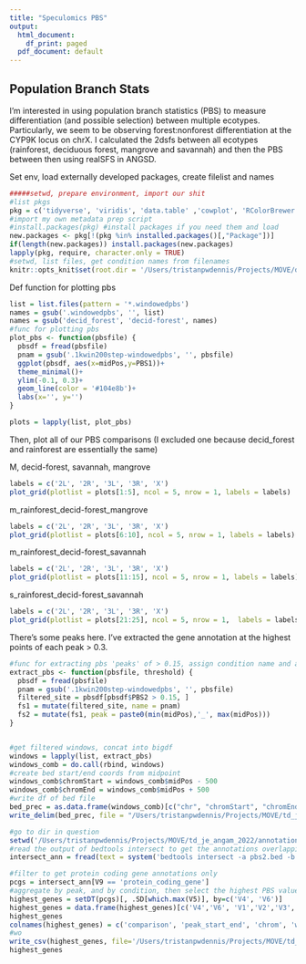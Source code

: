 ```yaml
---
title: "Speculomics PBS"
output:
  html_document:
    df_print: paged
  pdf_document: default
---
```


## Population Branch Stats

I'm interested in using population branch statistics (PBS) to measure differentiation (and possible selection) between multiple ecotypes. Particularly, we seem to be observing forest:nonforest differentiation at the CYP9K locus on chrX. I calculated the 2dsfs between all ecotypes (rainforest, deciduous forest, mangrove and savannah) and then the PBS between then using realSFS in ANGSD.

Set env, load externally developed packages, create filelist and names

```r
#####setwd, prepare environment, import our shit
#list pkgs
pkg = c('tidyverse', 'viridis', 'data.table' ,'cowplot', 'RColorBrewer')
#import my own metadata prep script
#install.packages(pkg) #install packages if you need them and load
new.packages <- pkg[!(pkg %in% installed.packages()[,"Package"])]
if(length(new.packages)) install.packages(new.packages)
lapply(pkg, require, character.only = TRUE)
#setwd, list files, get condition names from filenames
knitr::opts_knit$set(root.dir = '/Users/tristanpwdennis/Projects/MOVE/data/anopheles_03_21_DW/angsd-output/by_form_by_ecotype')

```

Def function for plotting pbs

```r
list = list.files(pattern = '*.windowedpbs')
names = gsub('.windowedpbs', '', list)
names = gsub('decid_forest', 'decid-forest', names)
#func for plotting pbs
plot_pbs <- function(pbsfile) {
  pbsdf = fread(pbsfile)
  pnam = gsub('.1kwin200step-windowedpbs', '', pbsfile)
  ggplot(pbsdf, aes(x=midPos,y=PBS1))+
  theme_minimal()+
  ylim(-0.1, 0.3)+
  geom_line(color = '#104e8b')+
  labs(x='', y='')
}

plots = lapply(list, plot_pbs)
```

Then, plot all of our PBS comparisons (I excluded one because decid_forest and rainforest are essentially the same)

M, decid-forest, savannah, mangrove
```r
labels = c('2L', '2R', '3L', '3R', 'X')
plot_grid(plotlist = plots[1:5], ncol = 5, nrow = 1, labels = labels)
```
m_rainforest_decid-forest_mangrove
```r
labels = c('2L', '2R', '3L', '3R', 'X')
plot_grid(plotlist = plots[6:10], ncol = 5, nrow = 1, labels = labels)
```

m_rainforest_decid-forest_savannah
```r
labels = c('2L', '2R', '3L', '3R', 'X')
plot_grid(plotlist = plots[11:15], ncol = 5, nrow = 1, labels = labels)
```

s_rainforest_decid-forest_savannah
```r
labels = c('2L', '2R', '3L', '3R', 'X')
plot_grid(plotlist = plots[21:25], ncol = 5, nrow = 1,  labels = labels)
```

There's some peaks here. I've extracted the gene annotation at the highest points of each peak > 0.3.

```r
#func for extracting pbs 'peaks' of > 0.15, assign condition name and assign 'peak id' to each one chosen
extract_pbs <- function(pbsfile, threshold) {
  pbsdf = fread(pbsfile)
  pnam = gsub('.1kwin200step-windowedpbs', '', pbsfile)
  filtered_site = pbsdf[pbsdf$PBS2 > 0.15, ]
  fs1 = mutate(filtered_site, name = pnam)
  fs2 = mutate(fs1, peak = paste0(min(midPos),'_', max(midPos)))
}


#get filtered windows, concat into bigdf
windows = lapply(list, extract_pbs)
windows_comb = do.call(rbind, windows)
#create bed start/end coords from midpoint
windows_comb$chromStart = windows_comb$midPos - 500
windows_comb$chromEnd = windows_comb$midPos + 500
#write df of bed file
bed_prec = as.data.frame(windows_comb)[c("chr", "chromStart", "chromEnd", "name", "PBS2", "peak")]
write_delim(bed_prec, file = "/Users/tristanpwdennis/Projects/MOVE/td_je_angam_2022/annotations/files/pbs2.bed", delim = '\t', col_names = NA)

#go to dir in question
setwd('/Users/tristanpwdennis/Projects/MOVE/td_je_angam_2022/annotations/files/')
#read the output of bedtools intersect to get the annotations overlapping the peaks
intersect_ann = fread(text = system('bedtools intersect -a pbs2.bed -b VectorBase-55_AgambiaePEST.gff -loj', intern=TRUE))

#filter to get protein coding gene annotations only
pcgs = intersect_ann[V9 == 'protein_coding_gene']
#aggregate by peak, and by condition, then select the highest PBS value
highest_genes = setDT(pcgs)[, .SD[which.max(V5)], by=c('V4', 'V6')]
highest_genes = data.frame(highest_genes)[c('V4','V6', 'V1','V2','V3','V10', 'V11', 'V15')]
highest_genes
colnames(highest_genes) = c('comparison', 'peak_start_end', 'chrom', 'window_start', 'window_end', 'gene_start', 'gene_end', 'annotation')
#wo
write_csv(highest_genes, file='/Users/tristanpwdennis/Projects/MOVE/td_je_angam_2022/annotations/files/top_peak_genes.csv')
highest_genes
```




